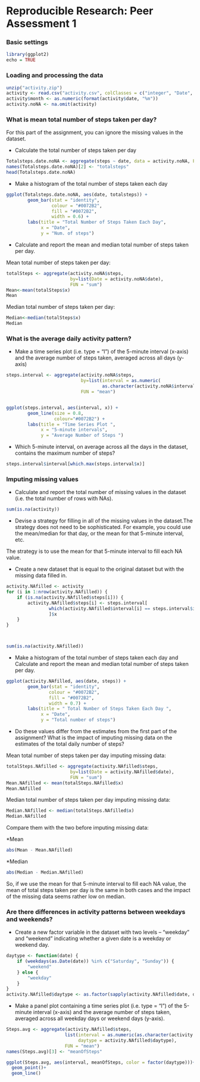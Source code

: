 Reproducible Research: Peer Assessment 1
==========================================


### Basic settings
```r
library(ggplot2)
echo = TRUE  

```

### Loading and processing the data
```r
unzip("activity.zip")
activity <- read.csv("activity.csv", colClasses = c("integer", "Date", "factor"))
activity$month <- as.numeric(format(activity$date, "%m"))
activity.noNA <- na.omit(activity)

```


### What is mean total number of steps taken per day?
For this part of the assignment, you can ignore the missing values in the dataset.

* Calculate the total number of steps taken per day
```r
Totalsteps.date.noNA <- aggregate(steps ~ date, data = activity.noNA, FUN = sum)
names(Totalsteps.date.noNA)[2] <- "totalsteps"
head(Totalsteps.date.noNA)
```
* Make a histogram of the total number of steps taken each day
```r
ggplot(Totalsteps.date.noNA, aes(date, totalsteps)) + 
        geom_bar(stat = "identity", 
                 colour = "#0072B2", 
                 fill = "#0072B2", 
                 width = 0.6) + 
        labs(title = "Total Number of Steps Taken Each Day", 
             x = "Date", 
             y = "Num. of steps")
```

* Calculate and report the mean and median total number of steps taken per day.
  
  
Mean total number of steps taken per day:
```r
totalSteps <- aggregate(activity.noNA$steps, 
                        by=list(Date = activity.noNA$date), 
                        FUN = "sum")
Mean<-mean(totalSteps$x)
Mean
```
Median total number of steps taken per day:
```r
Median<-median(totalSteps$x)
Median
```

### What is the average daily activity pattern?
* Make a time series plot (i.e. type = "l") of the 5-minute interval (x-axis) and the average number of steps taken, averaged across all days (y-axis)

```r
steps.interval <- aggregate(activity.noNA$steps, 
                            by=list(interval = as.numeric(
                                    as.character(activity.noNA$interval))), 
                            FUN = "mean")


ggplot(steps.interval, aes(interval, x)) + 
        geom_line(size = 0.8,
                  colour="#0072B2") + 
        labs(title = "Time Series Plot ", 
             x = "5-minute intervals", 
             y = "Average Number of Steps ")
```

* Which 5-minute interval, on average across all the days in the dataset, 
  contains the maximum number of steps?
```r
steps.interval$interval[which.max(steps.interval$x)]
```

### Imputing missing values
* Calculate and report the total number of missing values in the dataset (i.e. the total number of rows with NAs).

```r
sum(is.na(activity))
```

* Devise a strategy for filling in all of the missing values in the dataset.The 
strategy does not need to be sophisticated. For example, you could use 
the mean/median for that day, or the mean for that 5-minute interval, etc.

The strategy is to use the mean for that 5-minute interval to fill each NA value.

* Create a new dataset that is equal to the original dataset but with the missing data filled in.

```r
activity.NAfilled <- activity
for (i in 1:nrow(activity.NAfilled)) {
    if (is.na(activity.NAfilled$steps[i])) {
        activity.NAfilled$steps[i] <- steps.interval[
                which(activity.NAfilled$interval[i] == steps.interval$interval), 
                ]$x
    }
}



sum(is.na(activity.NAfilled))
```

* Make a histogram of the total number of steps taken each day and Calculate and report the mean and median total number of steps taken per day. 

```r
ggplot(activity.NAfilled, aes(date, steps)) + 
        geom_bar(stat = "identity",
                colour = "#0072B2",
                fill = "#0072B2",
                width = 0.7) + 
        labs(title = " Total Number of Steps Taken Each Day ", 
             x = "Date", 
             y = "Total number of steps")
```

* Do these values differ from the estimates from the first part of the assignment? What is the impact of imputing missing data on the estimates of the total daily number of steps?

Mean total number of steps taken per day imputing missing data:
```r
totalSteps.NAfilled <- aggregate(activity.NAfilled$steps, 
                        by=list(Date = activity.NAfilled$date), 
                        FUN = "sum")
Mean.NAfilled <- mean(totalSteps.NAfilled$x)
Mean.NAfilled 
```
Median total number of steps taken per day imputing missing data:
```r
Median.NAfilled <- median(totalSteps.NAfilled$x)
Median.NAfilled
```
Compare them with the two before imputing missing data:

  *Mean
```r

abs(Mean - Mean.NAfilled)
```
  *Median
```r
abs(Median - Median.NAfilled)
```
So, if we use the mean for that 5-minute interval to fill each NA value, the mean
of total steps taken per day is the same in both cases and the impact of the 
missing data seems rather low on median. 

### Are there differences in activity patterns between weekdays and weekends?

* Create a new factor variable in the dataset with two levels -- "weekday" and "weekend" indicating whether a given date is a weekday or weekend day.
```r

daytype <- function(date) {
    if (weekdays(as.Date(date)) %in% c("Saturday", "Sunday")) {
        "weekend"
    } else {
        "weekday"
    }
}
activity.NAfilled$daytype <- as.factor(sapply(activity.NAfilled$date, daytype))


```

* Make a panel plot containing a time series plot (i.e. type = "l") of the 5-minute interval (x-axis) and the average number of steps taken, averaged across all weekday days or weekend days (y-axis).

```r
Steps.avg <- aggregate(activity.NAfilled$steps, 
                      list(interval = as.numeric(as.character(activity.NAfilled$interval)), 
                           daytype = activity.NAfilled$daytype),
                      FUN = "mean")
names(Steps.avg)[3] <- "meanOfSteps"

ggplot(Steps.avg, aes(interval, meanOfSteps, color = factor(daytype)))+
  geom_point()+
  geom_line()
```
